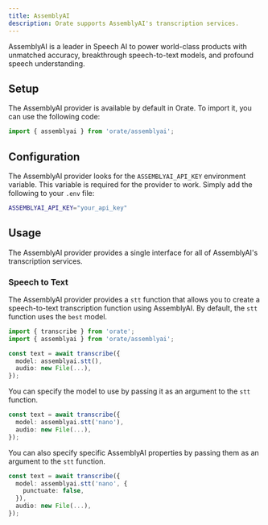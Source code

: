 ```yaml
---
title: AssemblyAI
description: Orate supports AssemblyAI's transcription services.
---
```



AssemblyAI is a leader in Speech AI to power world-class products with unmatched accuracy, breakthrough speech-to-text models, and profound speech understanding.

## Setup

The AssemblyAI provider is available by default in Orate. To import it, you can use the following code:

```ts
import { assemblyai } from 'orate/assemblyai';
```

## Configuration

The AssemblyAI provider looks for the `ASSEMBLYAI_API_KEY` environment variable. This variable is required for the provider to work. Simply add the following to your `.env` file:

```bash
ASSEMBLYAI_API_KEY="your_api_key"
```

## Usage

The AssemblyAI provider provides a single interface for all of AssemblyAI's transcription services.

### Speech to Text

The AssemblyAI provider provides a `stt` function that allows you to create a speech-to-text transcription function using AssemblyAI. By default, the `stt` function uses the `best` model.

```ts
import { transcribe } from 'orate';
import { assemblyai } from 'orate/assemblyai';

const text = await transcribe({
  model: assemblyai.stt(),
  audio: new File(...),
});
```

You can specify the model to use by passing it as an argument to the `stt` function.

```ts
const text = await transcribe({
  model: assemblyai.stt('nano'),
  audio: new File(...),
});
```

You can also specify specific AssemblyAI properties by passing them as an argument to the `stt` function.

```ts
const text = await transcribe({
  model: assemblyai.stt('nano', {
    punctuate: false,
  }),
  audio: new File(...),
});
```

